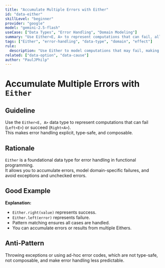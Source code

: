 ```yaml
---
title: "Accumulate Multiple Errors with Either"
id: "data-either"
skillLevel: "beginner"
provider: "google"
model: "gemini-2.5-flash"
useCase: ["Data Types", "Error Handling", "Domain Modeling"]
summary: "Use Either<E, A> to represent computations that can fail, allowing you to accumulate multiple errors instead of short-circuiting on the first one."
tags: ["Either", "error-handling", "data-type", "domain", "effect"]
rule:
  description: "Use Either to model computations that may fail, making errors explicit and type-safe."
related: ["data-option", "data-cause"]
author: "PaulJPhilp"
---
```


# Accumulate Multiple Errors with `Either`

## Guideline

Use the `Either<E, A>` data type to represent computations that can fail (`Left<E>`) or succeed (`Right<A>`).  
This makes error handling explicit, type-safe, and composable.

## Rationale

`Either` is a foundational data type for error handling in functional programming.  
It allows you to accumulate errors, model domain-specific failures, and avoid exceptions and unchecked errors.

## Good Example

<Example path="./src/data-either.ts" />

**Explanation:**  
- `Either.right(value)` represents success.
- `Either.left(error)` represents failure.
- Pattern matching ensures all cases are handled.
- You can accumulate errors or results from multiple Eithers.

## Anti-Pattern

Throwing exceptions or using ad-hoc error codes, which are not type-safe, not composable, and make error handling less predictable.